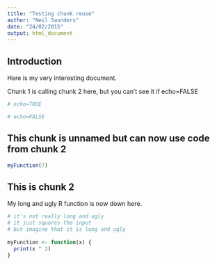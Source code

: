 ```yaml
---
title: "Testing chunk reuse"
author: "Neil Saunders"
date: "24/02/2015"
output: html_document
---
```

 
## Introduction
Here is my very interesting document.
 
Chunk 1 is calling chunk 2 here, but you can't see it if echo=FALSE

```r
# echo=TRUE
```

```r
# echo=FALSE
```
 
## This chunk is unnamed but can now use code from chunk 2
```r
myFunction(7)
```
 
## This is chunk 2
My long and ugly R function is now down here.
 
```r
# it's not really long and ugly
# it just squares the input
# but imagine that it is long and ugly
 
myFunction <- function(x) {
  print(x ^ 2)
}
```
